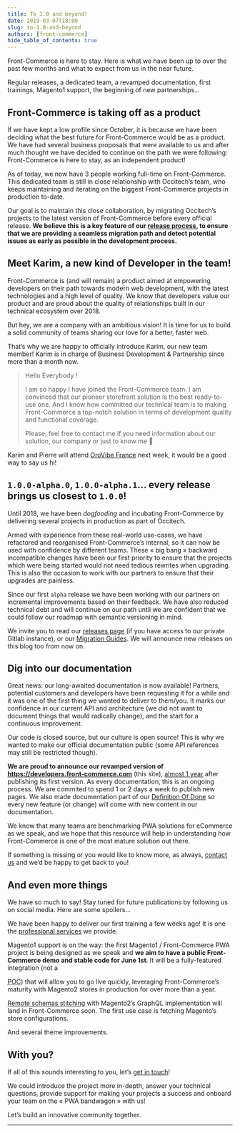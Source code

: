 ```yaml
---
title: To 1.0 and beyond!
date: 2019-03-07T18:00
slug: to-1.0-and-beyond
authors: [front-commerce]
hide_table_of_contents: true
---
```


Front-Commerce is here to stay. Here is what we have been up to over the past
few months and what to expect from us in the near future.

Regular releases, a dedicated team, a revamped documentation, first trainings,
Magento1 support, the beginning of new partnerships…

<!--truncate-->


## Front-Commerce is taking off as a product

If we have kept a low profile since October, it is because we have been deciding
what the best future for Front-Commerce would be as a product. We have had
several business proposals that were available to us and after much thought we
have decided to continue on the path we were following: Front-Commerce is here
to stay, as an independent product!

As of today, we now have 3 people working full-time on Front-Commerce. This
dedicated team is still in close relationship with Occitech’s team, who keeps
maintaining and iterating on the biggest Front-Commerce projects in production
to-date.

Our goal is to maintain this close collaboration, by migrating Occitech’s
projects to the latest version of Front-Commerce before every official release.
**We believe this is a key feature of our
[release process](/docs/2.x/appendices/release-process), to ensure that we are
providing a seamless migration path and detect potential issues as early as
possible in the development process.**

## Meet Karim, a new kind of Developer in the team!

Front-Commerce is (and will remain) a product aimed at empowering developers on
their path towards modern web development, with the latest technologies and a
high level of quality. We know that developers value our product and are proud
about the quality of relationships built in our technical ecosystem over 2018.

But hey, we are a company with an ambitious vision! It is time for us to build a
solid community of teams sharing our love for a better, faster web.

That’s why we are happy to officially introduce Karim, our new team member!
Karim is in charge of Business Development &amp; Partnership since more than a
month now.

> Hello Everybody !
>
> I am so happy I have joined the Front-Commerce team. I am convinced that our
> pioneer storefront solution is the best ready-to-use one. And I know how
> committed our technical team is to making Front-Commerce a top-notch solution
> in terms of development quality and functional coverage.
>
> Please, feel free to contact me if you need information about our solution,
> our company or just to know me 🙂

Karim and Pierre will attend [OroVibe France](https://orovibe.com/2019france/en)
next week, it would be a good way to say us hi!

## `1.0.0-alpha.0`, `1.0.0-alpha.1`… every release brings us closest to `1.0.0`!

Until 2018, we have been _dogfooding_ and incubating Front-Commerce by
delivering several projects in production as part of Occitech.

Armed with experience from these real-world use-cases, we have refactored and
reorganised Front-Commerce’s internal, so it can now be used with confidence by
different teams. These « big bang » backward incompatible changes have been our
first priority to ensure that the projects which were being started would not
need tedious rewrites when upgrading. This is also the occasion to work with our
partners to ensure that their upgrades are painless.

Since our first `alpha` release we have been working with our partners on
incremental improvements based on their feedback. We have also reduced technical
debt and will continue on our path until we are confident that we could follow
our roadmap with semantic versioning in mind.

We invite you to read our
[releases page](https://gitlab.blackswift.cloud/front-commerce/front-commerce/releases)
(if you have access to our private Gitlab instance), or our
[Migration Guides](https://developers.front-commerce.com/docs/2.x/appendices/migration-guides).
We will announce new releases on this blog too from now on.

## Dig into our documentation

​​Great news: our long-awaited documentation is now available! Partners,
potential customers and developers have been requesting it for a while and it
was one of the first thing we wanted to deliver to them/you. It marks our
confidence in our current API and architecture (we did not want to document
things that would radically change), and the start for a continuous improvement.

Our code is closed source, but our culture is open source! This is why we wanted
to make our official documentation public (some API references may still be
restricted though).

**We are proud to announce our revamped version of
https://developers.front-commerce.com** (this site),
[almost 1 year](/changelog/hello-world/) after publishing its first version. As
every documentation, this is an ongoing process. We are commited to spend 1 or 2
days a week to publish new pages. We also made documentation part of our
[Definition Of Done](https://www.agilealliance.org/glossary/definition-of-done/)
so every new feature (or change) will come with new content in our
documentation.

We know that many teams are benchmarking PWA solutions for eCommerce as we
speak, and we hope that this resource will help in understanding how
Front-Commerce is one of the most mature solution out there.

If something is missing or you would like to know more, as always,
[contact us](mailto:contact@front-commerce.com) and we’d be happy to get back to
you!

## And even more things

We have so much to say! Stay tuned for future publications by following us on
social media. Here are some spoilers…

We have been happy to deliver our first training a few weeks ago! It is one the
[professional services](https://www.front-commerce.com/en/support-2/) we
provide.

Magento1 support is on the way: the first Magento1 / Front-Commerce PWA project
is being designed as we speak and **we aim to have a public Front-Commerce demo
and stable code for June 1st**. It will be a fully-featured integration (not a

<abbr title="Proof Of Concept">POC</abbr>) that will allow you to go live
quickly, leveraging Front-Commerce’s maturity with Magento2 stores in production
for over more than a year.

[Remote schemas stitching](https://www.apollographql.com/docs/graphql-tools/remote-schemas)
with Magento2’s GraphQL implementation will land in Front-Commerce soon. The
first use case is fetching Magento’s store configurations.

And several theme improvements.

## With you?

If all of this sounds interesting to you, let’s
[get in touch](mailto:contact@front-commerce.com)!

We could introduce the project more in-depth, answer your technical questions,
provide support for making your projects a success and onboard your team on the
« PWA bandwagon » with us!

Let’s build an innovative community together.

<hr />
<ChangelogFooter />
